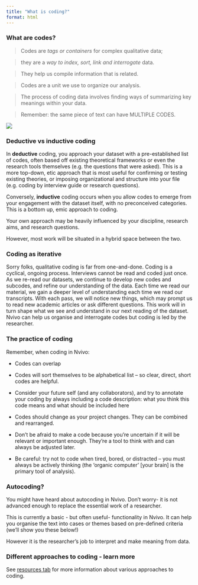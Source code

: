 ```yaml
---
title: "What is coding?"
format: html
---
```


### What are codes? 

> Codes are *tags or containers* for complex qualitative data; 

> they are a *way to index, sort, link and interrogate* data. 

> They help us compile information that is related.  

> Codes are a unit we use to organize our analysis. 

> The process of coding data involves finding ways of summarizing key meanings within your data. 

> Remember: the same piece of text can have MULTIPLE CODES. 

![](Images/coding.png)
 

### Deductive vs inductive coding 


In **deductive** coding, you approach your dataset with a pre-established list of codes, often based off existing theoretical frameworks or even the research tools themselves (e.g. the questions that were asked). This is a more top-down, etic approach that is most useful for confirming or testing existing theories, or imposing organizational and structure into your file (e.g. coding by interview guide or research questions). 

Conversely, **inductive** coding occurs when you allow codes to emerge from your engagement with the dataset itself, with no preconceived categories. This is a bottom up, emic approach to coding. 

Your own approach may be heavily influenced by your discipline, research aims, and research questions. 

However, most work will be situated in a hybrid space between the two. 


### Coding as iterative 


Sorry folks, qualitative coding is far from one-and-done. Coding is a cyclical, ongoing process. Interviews cannot be read and coded just once. As we re-read our datasets, we continue to develop new codes and subcodes, and refine our understanding of the data. Each time we read our material, we gain a deeper level of understanding each time we read our transcripts. With each pass, we will notice new things, which may prompt us to read new academic articles or ask different questions. This work will in turn shape what we see and understand in our next reading of the dataset.
Nvivo can help us organise and interrogate codes but coding is led by the researcher. 


### The practice of coding 

Remember, when coding in Nvivo: 

- Codes can overlap 

- Codes will sort themselves to be alphabetical list – so clear, direct, short codes are helpful. 

- Consider your future self (and any collaborators), and try to annotate your coding by always including a code description: what you think this code means and what should be included here

- Codes should change as your project changes. They can be combined and rearranged. 

- Don’t be afraid to make a code because you’re uncertain if it will be relevant or important enough. They’re a tool to think with and can always be adjusted later.  

- Be careful: try not to code when tired, bored, or distracted – you must always be actively thinking (the ‘organic computer’ [your brain] is the primary tool of analysis). 



### Autocoding? 

You might have heard about autocoding in Nvivo. Don't worry- it is not advanced enough to replace the essential work of a researcher. 

This is currently a basic - but often useful- functionality in Nvivo. It can help you organise the text into cases or themes based on pre-defined criteria (we'll show you these below!) 

However it is the researcher's job to interpret and make meaning from data. 


### Different approaches to coding - learn more 

See [resources tab](resources.qmd) for more information about various approaches to coding. 


